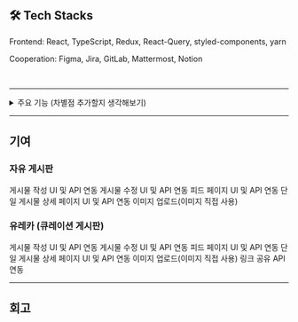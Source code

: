 ## 🛠 Tech Stacks

Frontend: React, TypeScript, Redux, React-Query, styled-components, yarn

Cooperation: Figma, Jira, GitLab, Mattermost, Notion

<br />

---

<details>
<summary>주요 기능 (차별점 추가할지 생각해보기) </summary>

### 메인 페이지 : 흘깃

유익한 Repository + Follow 중인 유저의 레포지토리를 흘깃만의 알고리즘으로 큐레이션 서비스를 제공

### 게시판 : 유레카

공유하고 싶은 Issue나 Pull Request의 링크와 사진을 함께 첨부하여 글을 작성하는 유레카 게시판.
댓글에서는 사용자 멘션 기능도 제공.

### 게시판 : 자유게시판

자유롭게 글을 작성하고 소통하는 게시판.

### 채팅 기능: GM

흘깃의 메세징 기능인 GM(Git Message).

### 프로필: 커밋 분석, 랭킹

사용자 프로필에서는 사용자의 커밋을 분석하고 팔로우한 유저들간의 랭킹을 시각화.

</details>

---

## 기여

### 자유 게시판

게시물 작성 UI 및 API 연동
게시물 수정 UI 및 API 연동
피드 페이지 UI 및 API 연동
단일 게시물 상세 페이지 UI 및 API 연동
이미지 업로드(이미지 직접 사용)

### 유레카 (큐레이션 게시판)

게시물 작성 UI 및 API 연동
게시물 수정 UI 및 API 연동
피드 페이지 UI 및 API 연동
단일 게시물 상세 페이지 UI 및 API 연동
이미지 업로드(이미지 직접 사용)
링크 공유 API 연동


---

## 회고
